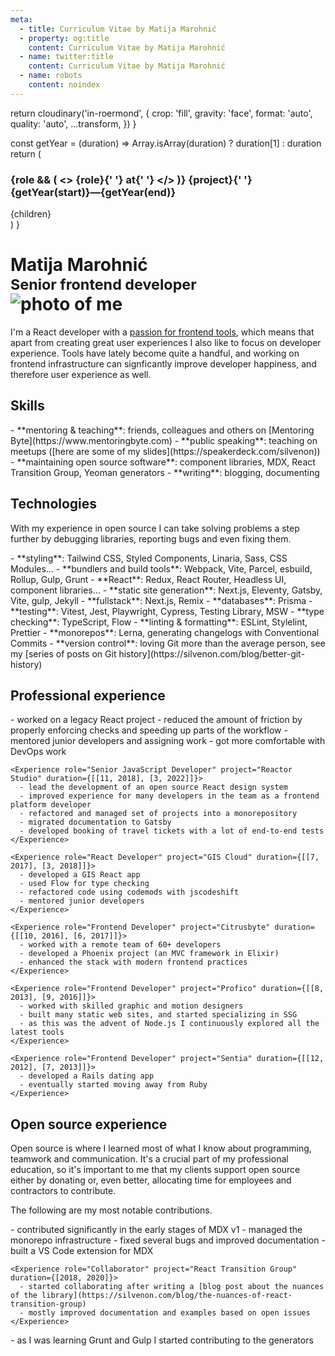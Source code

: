 ```yaml
---
meta:
  - title: Curriculum Vitae by Matija Marohnić
  - property: og:title
    content: Curriculum Vitae by Matija Marohnić
  - name: twitter:title
    content: Curriculum Vitae by Matija Marohnić
  - name: robots
    content: noindex
---
```



  return cloudinary('in-roermond', {
    crop: 'fill',
    gravity: 'face',
    format: 'auto',
    quality: 'auto',
    ...transform,
  })
}

  const getYear = (duration) => Array.isArray(duration) ? duration[1] : duration
  return (
    <div>
      <h3>
        <div className="print:whitespace-nowrap">
          {role && (
            <>
              <span>{role}</span>{' '}
              <span className="font-light dark:font-thin">at</span>{' '}
            </>
          )}
          <span>{project}</span>{' '}
        </div>
        <div className="text-xs sm:text-sm lg:text-lg font-light tracking-widest">{getYear(start)}—{getYear(end)}</div>
      </h3>
      {children}
    </div>
  )
}

<Prose as="main" className="mt-2 pb-6 md:pb-10 lg:mt-4 print:my-0 print:p-0">
  <h1 className="flex flex-col items-center text-center sm:flex-row sm:text-left">
    <div className="sm:flex-1">
      <span>Matija Marohnić</span><br />
      <small className="font-normal">Senior frontend developer</small>
    </div>
    <div className="w-[256px] mt-4 sm:mt-0">
      <div className="aspect-w-3 aspect-h-2">
        <img
          className="!my-0 rounded-2xl"
          srcSet={`
            ${getImageUrl({ aspectRatio: '3:2', width: 256, dpr: 2 })} 2x
          `}
          src={getImageUrl({ aspectRatio: '3:2', width: 256 })}
          alt="photo of me"
        />
      </div>
    </div>
  </h1>

  I'm a React developer with a [passion for frontend tools](https://twitter.com/silvenon/status/1151063178845020160), which means that apart from creating great user experiences I also like to focus on developer experience. Tools have lately become quite a handful, and working on frontend infrastructure can signficantly improve developer happiness, and therefore user experience as well.

  ## Skills

  <div className="[&_li]:break-inside-avoid-column">
    - **mentoring & teaching**: friends, colleagues and others on [Mentoring Byte](https://www.mentoringbyte.com)
    - **public speaking**: teaching on meetups ([here are some of my slides](https://speakerdeck.com/silvenon))
    - **maintaining open source software**: component libraries, MDX, React Transition Group, Yeoman generators
    - **writing**: blogging, documenting
  </div>

  <div className="break-after-page" />

  ## Technologies

  With my experience in open source I can take solving problems a step further by debugging libraries, reporting bugs and even fixing them.

  <div className="[&_li]:break-inside-avoid-column">
    - **styling**: Tailwind CSS, Styled Components, Linaria, Sass, CSS Modules...
    - **bundlers and build tools**: Webpack, Vite, Parcel, esbuild, Rollup, Gulp, Grunt
    - **React**: Redux, React Router, Headless UI, component libraries...
    - **static site generation**: Next.js, Eleventy, Gatsby, Vite, gulp, Jekyll
    - **fullstack**: Next.js, Remix
    - **databases**: Prisma
    - **testing**: Vitest, Jest, Playwright, Cypress, Testing Library, MSW
    - **type checking**: TypeScript, Flow
    - **linting & formatting**: ESLint, Stylelint, Prettier
    - **monorepos**: Lerna, generating changelogs with Conventional Commits
    - **version control**: loving Git more than the average person, see my [series of posts on Git history](https://silvenon.com/blog/better-git-history)
  </div>

  <div className="break-after-page" />

  ## Professional experience

  <div className="print:grid print:grid-cols-2 print:gap-x-4 print:[&>*]:break-inside-avoid-page">
    <Experience role="Senior Frontend Developer" project="Profico" duration={[2022]}>
      - worked on a legacy React project
      - reduced the amount of friction by properly enforcing checks and speeding up parts of the workflow
      - mentored junior developers and assigning work
      - got more comfortable with DevOps work
    </Experience>

    <Experience role="Senior JavaScript Developer" project="Reactor Studio" duration={[[11, 2018], [3, 2022]]}>
      - lead the development of an open source React design system
      - improved experience for many developers in the team as a frontend platform developer
      - refactored and managed set of projects into a monorepository
      - migrated documentation to Gatsby
      - developed booking of travel tickets with a lot of end-to-end tests
    </Experience>

    <Experience role="React Developer" project="GIS Cloud" duration={[[7, 2017], [3, 2018]]}>
      - developed a GIS React app
      - used Flow for type checking
      - refactored code using codemods with jscodeshift
      - mentored junior developers
    </Experience>

    <Experience role="Frontend Developer" project="Citrusbyte" duration={[[10, 2016], [6, 2017]]}>
      - worked with a remote team of 60+ developers
      - developed a Phoenix project (an MVC framework in Elixir)
      - enhanced the stack with modern frontend practices
    </Experience>

    <Experience role="Frontend Developer" project="Profico" duration={[[8, 2013], [9, 2016]]}>
      - worked with skilled graphic and motion designers
      - built many static web sites, and started specializing in SSG
      - as this was the advent of Node.js I continuously explored all the latest tools
    </Experience>

    <Experience role="Frontend Developer" project="Sentia" duration={[[12, 2012], [7, 2013]]}>
      - developed a Rails dating app
      - eventually started moving away from Ruby
    </Experience>
  </div>

  <div className="break-after-page" />

  ## Open source experience

  Open source is where I learned most of what I know about programming, teamwork and communication. It's a crucial part of my professional education, so it's important to me that my clients support open source either by donating or, even better, allocating time for employees and contractors to contribute.

  The following are my most notable contributions.

  <div className="print:grid print:grid-cols-2 print:[&>*]:break-inside-avoid-page">
    <Experience role="Core team member" project="MDX" duration={[2018, 2020]}>
      - contributed significantly in the early stages of MDX v1
      - managed the monorepo infrastructure
      - fixed several bugs and improved documentation
      - built a VS Code extension for MDX
    </Experience>

    <Experience role="Collaborator" project="React Transition Group" duration={[2018, 2020]}>
      - started collaborating after writing a [blog post about the nuances of the library](https://silvenon.com/blog/the-nuances-of-react-transition-group)
      - mostly improved documentation and examples based on open issues
    </Experience>
  </div>
  <Experience role="Core team member" project="Yeoman generators" duration={[2014, 2020]}>
    - as I was learning Grunt and Gulp I started contributing to the generators
  </Experience>
</Prose>
